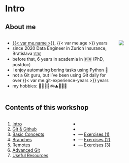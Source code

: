 # Intro {#intro}

## About me
::: {.columns}
::: {.column width="72%"}
- [{{< var me.name >}}]({{< var me.website >}}), {{< var me.age >}} years
- since 2020 Data Engineer in Zurich Insurance, Bratislava 🇸🇰
- before that, 6 years in academia in 🇫🇷 (PhD, postdoc)
- I enjoy automating boring tasks using Python 🐍
- not a Git guru, but I've been using Git daily for over {{< var me.git-experience-years >}} years
- my hobbies: 👨‍👩‍👧‍👦🚲⛰️🎸🎹🍺
:::
::: {.column width="28%"}
![](/assets/img/tibors.jpg){.rounded-corners}
:::
:::


## Contents of this workshop

::: {.columns}
::: {.column width="40%"}
1. [Intro](#intro)
1. [Git &amp; Github](#git-github)
1. [Basic Concepts](#basics) 
1. [Branches](#branches)
1. [Remotes](#remotes)
1. [Advanced Git](#advanced-git)
1. [Useful Resources](#links)
:::
::: {.column width="60%" .nobullets}
- &nbsp;  
- &nbsp;  
- --- [Exercises (1)](#exercise-1-basics)
- --- [Exercises (2)](#exercise-2-branches)
- --- [Exercises (3)](#exercise-3-remotes)  
:::
:::
